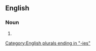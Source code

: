 ==English==

===Noun===
{{head|en|noun form}}

# {{plural of|en|farkleberry}}

[[Category:English plurals ending in "-ies"]]